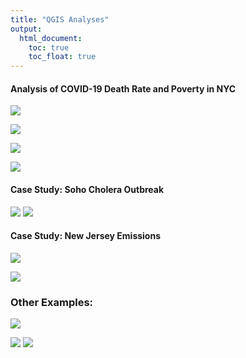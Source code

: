```yaml
---
title: "QGIS Analyses"
output: 
  html_document:
    toc: true
    toc_float: true
---
```


#### Analysis of COVID-19 Death Rate and Poverty in NYC 
![](images/bivariate.png) 

![](images/bi_moran.png)


![](images/clusters.png)

![](images/covid_deaths.png)

#### Case Study: Soho Cholera Outbreak  
![](images/Cholera.png)
![](images/KDE_map.png)

#### Case Study: New Jersey Emissions 
![](images/emissions.png)

![](images/TRI_release.png)


### Other Examples:

![](images/ozone.jpeg) 

![](images/space_time.png)
![](images/percent_change.png)

